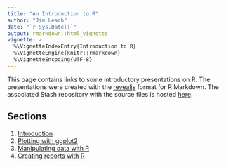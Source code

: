 ```yaml
---
title: "An Introduction to R"
author: "Jim Leach"
date: "`r Sys.Date()`"
output: rmarkdown::html_vignette
vignette: >
  %\VignetteIndexEntry{Introduction to R}
  %\VignetteEngine{knitr::rmarkdown}
  %\VignetteEncoding{UTF-8}
---
```


This page contains links to some introductory presentations on R. The
presentations were created with the
[revealjs](http://rmarkdown.rstudio.com/revealjs_presentation_format.html)
format for R Markdown. The associated Stash repository with the source files is
hosted
[here](https://hdp-service.uk.kworld.kpmg.com/stash/projects/JL/repos/r-training/browse).

## Sections

1. [Introduction](./00-an-introduction-to-r.html)
2. [Plotting with ggplot2](./01-plotting-with-ggplot2.html)
3. [Manipulating data with R](./02-working-with-data.html)
5. [Creating reports with R]()